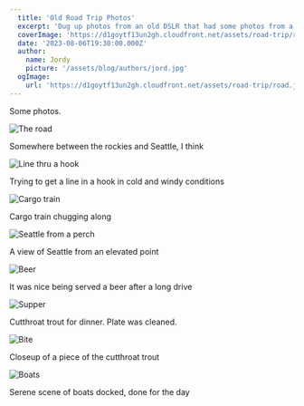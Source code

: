 ```yaml
---
  title: 'Old Road Trip Photos'
  excerpt: 'Dug up photos from an old DSLR that had some photos from a 2014 road trip.'
  coverImage: 'https://d1goytf13un2gh.cloudfront.net/assets/road-trip/road.jpg'
  date: '2023-08-06T19:30:00.000Z'
  author: 
    name: Jordy
    picture: '/assets/blog/authors/jord.jpg'
  ogImage:
    url: 'https://d1goytf13un2gh.cloudfront.net/assets/road-trip/road.jpg'
---
```


Some photos.

![The road](https://d1goytf13un2gh.cloudfront.net/assets/road-trip/road.jpg)

Somewhere between the rockies and Seattle, I think

![Line thru a hook](https://d1goytf13un2gh.cloudfront.net/assets/road-trip/linehook.jpg)

Trying to get a line in a hook in cold and windy conditions

![Cargo train](https://d1goytf13un2gh.cloudfront.net/assets/road-trip/train.jpg)

Cargo train chugging along

![Seattle from a perch](https://d1goytf13un2gh.cloudfront.net/assets/road-trip/seattle.jpg)

A view of Seattle from an elevated point

![Beer](https://d1goytf13un2gh.cloudfront.net/assets/road-trip/beer.jpg)

It was nice being served a beer after a long drive

![Supper](https://d1goytf13un2gh.cloudfront.net/assets/road-trip/supper.jpg)

Cutthroat trout for dinner. Plate was cleaned.

![Bite](https://d1goytf13un2gh.cloudfront.net/assets/road-trip/bite.jpg)

Closeup of a piece of the cutthroat trout

![Boats](https://d1goytf13un2gh.cloudfront.net/assets/road-trip/boats.jpg)

Serene scene of boats docked, done for the day
